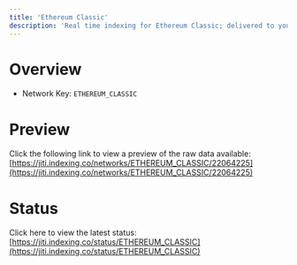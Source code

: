 ```yaml
---
title: 'Ethereum Classic'
description: 'Real time indexing for Ethereum Classic; delivered to you'
---
```


# Overview
- Network Key: `ETHEREUM_CLASSIC`

# Preview
Click the following link to view a preview of the raw data available: [https://jiti.indexing.co/networks/ETHEREUM_CLASSIC/22064225](https://jiti.indexing.co/networks/ETHEREUM_CLASSIC/22064225)

# Status
Click here to view the latest status: [https://jiti.indexing.co/status/ETHEREUM_CLASSIC](https://jiti.indexing.co/status/ETHEREUM_CLASSIC)
